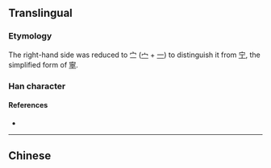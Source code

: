 {{character info/new}}
{{also|佇}}
==Translingual==

===Etymology===
{{Han simp|佇|f=宁|t=㝉}}

The right-hand side was reduced to 㝉 ([[宀]] + [[一]]) to distinguish it from [[宁]], the simplified form of [[寧]].

===Han character===
{{Han char|rn=9|rad=人|as=04|sn=6|four=|canj=OJM|ids=⿰亻⿱宀一}}

====References====
* {{Han ref|kx=0096.121|hdz=10126.050|uh=4F2B|ud=20267}}

----

==Chinese==
{{zh-see|佇}}
